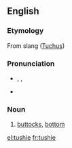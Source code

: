 ==English==

===Etymology===
From {{etyl|yi|en}} slang ([[Tuchus]])

===Pronunciation===
* {{enPR|to͝oshʹ-i}}, {{IPA|/ˈtʊʃi/}}, {{X-SAMPA|/tUSi/}}
* {{rhymes|ʊʃi}}

===Noun===
{{en-noun}}

# {{context|colloquial|often|childish|lang=en}} [[buttocks]], [[bottom]]

[[el:tushie]]
[[fr:tushie]]